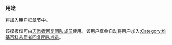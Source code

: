 {{Documentation subpage}}

=== 用途 ===
将{{tlx|User wikipedia/VRTAccess}}加入用户框章节中。 

该模板仅可由[[:meta:VRT/personnel|志愿者回复团队成员]]使用。该用户框会自动将用户加入[[:Category:维基百科志愿者回复团队成员]]。

<includeonly>
[[Category:VRT模板|{{PAGENAME}}]]
[[Category:维基媒体用户框模板|{{PAGENAME}}]]
</includeonly>